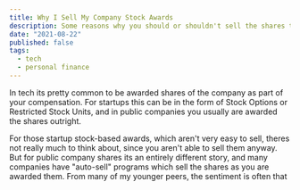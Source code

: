 ```yaml
---
title: Why I Sell My Company Stock Awards
description: Some reasons why you should or shouldn't sell the shares that your company awards you.
date: "2021-08-22"
published: false
tags:
  - tech
  - personal finance
---
```


In tech its pretty common to be awarded shares of the company as part of your compensation. For startups this can be in
the form of Stock Options or Restricted Stock Units, and in public companies you usually are awarded the shares
outright.

For those startup stock-based awards, which aren't very easy to sell, theres not really much to think about, since you
aren't able to sell them anyway. But for public company shares its an entirely different story, and many companies have
"auto-sell" programs which sell the shares as you are awarded them. From many of my younger peers, the sentiment is often that 
